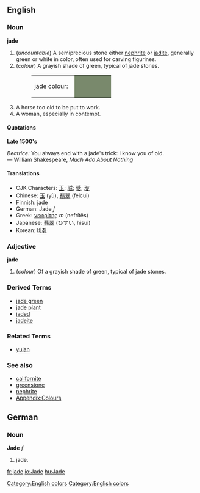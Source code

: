 {{Wikipedia}}
==English==

===Noun===
'''jade'''

# (''uncountable'') A semiprecious stone either [[nephrite]] or [[jadite]], generally green or white in color, often used for carving figurines.
#(''colour'') A grayish shade of green, typical of jade stones.
#:<table><tr><td>jade colour: &nbsp;</td><td bgcolor="#79896C" width="80">&nbsp; </td></tr></table>
# A horse too old to be put to work.
# A woman, especially in contempt.

====Quotations====
'''Late 1500's'''

''Beatrice:'' You always end with a jade's trick: I know you of old. <br/>
&mdash; William Shakespeare, ''Much Ado About Nothing''

====Translations====
*CJK Characters: [[玉]]; [[珹]]; [[瑭]]; [[琁]]
*Chinese: [[玉]] (yù), [[翡翠]] (feicui)
*Finnish: jade
*German: Jade ''f''
*Greek: [[νεφρίτης]] ''m'' (nefrítēs)
*Japanese: [[翡翠]] (ひすい, hisui)
*Korean: [[비취]]

===Adjective===
'''jade'''
#(''colour'') Of a grayish shade of green, typical of jade stones.

===Derived Terms===
*[[jade green]]
*[[jade plant]]
*[[jaded]]
*[[jadeite]]

===Related Terms===
*[[yulan]]

===See also===
*[[californite]]
*[[greenstone]]
*[[nephrite]]
*[[Wiktionary_Appendix:Colours|Appendix:Colours]]

[[Category:English colors]]

==German==
===Noun===
'''Jade''' ''f''

# jade.
[[Category:English colors]]

[[fr:jade]]
[[io:Jade]]
[[hu:Jade]]